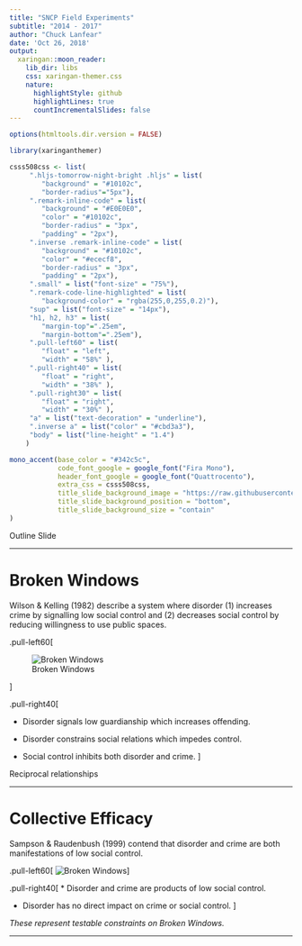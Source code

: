 ```yaml
---
title: "SNCP Field Experiments"
subtitle: "2014 - 2017"  
author: "Chuck Lanfear"
date: 'Oct 26, 2018'
output:
  xaringan::moon_reader:
    lib_dir: libs
    css: xaringan-themer.css
    nature:
      highlightStyle: github
      highlightLines: true
      countIncrementalSlides: false
---
```


```r
options(htmltools.dir.version = FALSE)
```


```r
library(xaringanthemer)

csss508css <- list(
     ".hljs-tomorrow-night-bright .hljs" = list(
        "background" = "#10102c",
        "border-radius"="5px"),
     ".remark-inline-code" = list(
        "background" = "#E0E0E0",
        "color" = "#10102c",
        "border-radius" = "3px",
        "padding" = "2px"),
     ".inverse .remark-inline-code" = list(
        "background" = "#10102c",
        "color" = "#ececf8",
        "border-radius" = "3px",
        "padding" = "2px"),
     ".small" = list("font-size" = "75%"),
     ".remark-code-line-highlighted" = list(
        "background-color" = "rgba(255,0,255,0.2)"),
     "sup" = list("font-size" = "14px"),
     "h1, h2, h3" = list(
        "margin-top"=".25em", 
        "margin-bottom"=".25em"),
     ".pull-left60" = list(
        "float" = "left",
        "width" = "58%" ),
     ".pull-right40" = list(
        "float" = "right",
        "width" = "38%" ),
     ".pull-right30" = list(
        "float" = "right",
        "width" = "30%" ),
     "a" = list("text-decoration" = "underline"),
     ".inverse a" = list("color" = "#cbd3a3"),
     "body" = list("line-height" = "1.4")
    )

mono_accent(base_color = "#342c5c",
            code_font_google = google_font("Fira Mono"),
            header_font_google = google_font("Quattrocento"),
            extra_css = csss508css,
            title_slide_background_image = "https://raw.githubusercontent.com/clanfear/CSSS508/master/Lectures/Week1/img/title_slide_img.png",
            title_slide_background_position = "bottom",
            title_slide_background_size = "contain"
)
```

Outline Slide

---

# Broken Windows

Wilson & Kelling (1982) describe a system where disorder (1) increases crime by 
signalling low social control and (2) decreases social control by reducing willingness to use public spaces.

.pull-left60[

![Broken Windows](https://clanfear.github.io/SocSem_102618/img/BWT.svg)

]

.pull-right40[

* Disorder signals low guardianship which increases offending.

* Disorder constrains social relations which impedes control.

* Social control inhibits both disorder and crime.
]

Reciprocal relationships 

---

# Collective Efficacy

Sampson & Raudenbush (1999) contend that disorder and crime are both manifestations of low social control.

.pull-left60[
![Broken Windows](https://clanfear.github.io/SocSem_102618/img/CE.svg)
]

.pull-right40[
* Disorder and crime are products of low social control.

* Disorder has no direct impact on crime or social control.
]



*These represent testable constraints on Broken Windows.*

---


